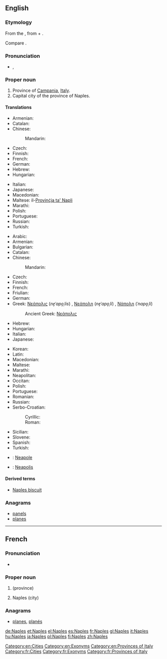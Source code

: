 ==English==
{{wikipedia}}

===Etymology===
From the {{etyl|grc|en}} {{term|Νεάπολις|tr=Neapolis|lang=grc}}, from {{term|νέος|νέα|new|tr=nea|lang=grc}} + {{term|πόλις||city|tr=polis|lang=grc}}.

Compare {{term|Newton|lang=en}}.

===Pronunciation===
* {{a|US}}, {{IPA|/neɪ.pl̩/}}

===Proper noun===
{{en-proper noun}}

# Province of [[Campania]], [[Italy]].
# Capital city of the province of Naples.

====Translations====
{{trans-top|province}}
* Armenian: {{t-|hy|Նեապոլ|tr=Neapol}}
* Catalan: {{t-|ca|Nàpols|m}}
* Chinese:
*: Mandarin: {{t|cmn|那不勒斯}}
* Czech: {{t+|cs|Neapol|f}}
* Finnish: {{t+|fi|Napoli}}
* French: {{t+|fr|Naples}}
* German: {{t+|de|Neapel|n}}
* Hebrew: {{t-|he|נאפולי|tr=Nāpoli|f}}
* Hungarian: {{t+|hu|Nápoly}}
{{trans-mid}}
* Italian: {{t+|it|Napoli}}
* Japanese: {{t-|ja|ナポリ県|tr=Napoli-ken}}
* Macedonian: {{t-|mk|Неапол|m|tr=Néapol}}
* Maltese: il-[[Provinċja ta' Napli]]
* Marathi: {{t-|mr|नेपल्स|tr=nepalsa|sc=Deva}}
* Polish: {{t+|pl|Neapol|m}}
* Portuguese: {{t-|pt|Nápoles}}
* Russian: {{t-|ru|Неаполь|m}}
* Turkish: {{t+|tr|Napoli}}
{{trans-bottom}}

{{trans-top|city}}
* Arabic: {{t-|ar|نابولي|m|tr=naabuuli}}
* Armenian: {{t-|hy|Նեապոլ|tr=Neapol}}
* Bulgarian: {{t-|bg|Неапол|m|tr=Neapol}}
* Catalan: {{t-|ca|Nàpols|m}}
* Chinese:
*: Mandarin: {{t|cmn|那不勒斯|tr=Nàbùlèsī|sc=Hani}}
* Czech: {{t+|cs|Neapol|f}}
* Finnish: {{t+|fi|Napoli}}
* French: {{t+|fr|Naples}}
* Friulian: {{tø|fur|Napoli}}
* German: {{t+|de|Neapel|n}}
* Greek: [[Νεάπολις]] (''ne̞ˈapo̞ˌlis'') {{f}} {{qualifier|obsolete}}, [[Νεάπολη]] (''ne̞ˈapo̞ˌli'') {{f}} {{qualifier|rare}}, [[Νάπολη]] (''ˈnapo̞ˌli'') {{f}}
*: Ancient Greek: [[Νεάπολις]]
* Hebrew: {{t-|he|נאפולי|tr=Nāpoli|f}}
* Hungarian: {{t+|hu|Nápoly}}
* Italian: {{t+|it|Napoli|f}}
* Japanese: {{t-|ja|ナポリ|tr=Napoli}}
{{trans-mid}}
* Korean: {{t-|ko|나폴리|tr=na pol li|sc=Kore}}
* Latin: {{t+|la|Neapolis}}
* Macedonian: {{t-|mk|Неапол|m|tr=Néapol}}
* Maltese: {{t-|mt|Napli}}
* Marathi: {{t-|mr|नेपल्स|n|tr=nepalsa|sc=Deva}}
* Neapolitan: {{tø|nap|Napule}}
* Occitan: {{t-|oc|Nàpols|m}}
* Polish: {{t+|pl|Neapol|m}}
* Portuguese: {{t-|pt|Nápoles}}
* Romanian: {{t-|ro|Napoli}}
* Russian: {{t-|ru|Неаполь|m|tr=Neápol'}}
* Serbo-Croatian:
*: Cyrillic: {{t-|sh|Напуљ|m}}
*: Roman: {{t-|sh|Napulj|m}}
* Sicilian: {{t-|scn|Nàpuli|m}}
* Slovene: {{t+|sl|Neápelj|m}}
* Spanish: {{t+|es|Nápoles}}
* Turkish: {{t+|tr|Napoli}}
{{trans-bottom}}

{{checktrans-top}}
* {{ttbc|ia}}: [[Neapole]]
{{trans-mid}}
* {{ttbc|la}}: [[Neapolis]]
{{trans-bottom}}

====Derived terms====
* [[Naples biscuit]]

===Anagrams===
* [[panels#English|panels]]
* [[planes#English|planes]]

[[Category:en:Cities]]
[[Category:en:Exonyms]]
[[Category:en:Provinces of Italy]]

----

==French==

===Pronunciation===
* {{audio|Fr-Paris--Naples.ogg|Audio (Paris)}}

===Proper noun===
{{fr-proper noun}}

# {{l|en|Naples}} (province)
# Naples (city)

===Anagrams===
* [[planes#French|planes]], [[planés#French|planés]]

[[Category:fr:Cities]]
[[Category:fr:Exonyms]]
[[Category:fr:Provinces of Italy]]

[[de:Naples]]
[[et:Naples]]
[[el:Naples]]
[[es:Naples]]
[[fr:Naples]]
[[gl:Naples]]
[[it:Naples]]
[[hu:Naples]]
[[ja:Naples]]
[[pl:Naples]]
[[fi:Naples]]
[[zh:Naples]]